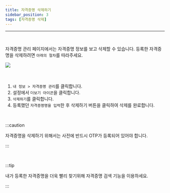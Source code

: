 ```yaml
---
title: 자격증명 삭제하기
sidebar_position: 3
tags: [자격증명 삭제]
---
```



<hr />
<br />

자격증명 관리 페이지에서는 자격증명 정보를 보고 삭제할 수 있습니다.
등록한 자격증명을 삭제하려면 `아래의 절차`를 따라주세요.

<div className={styles.imgWrap}>
    <img src={deleteCredential} />
</div>

<br />
<br />

1. `내 정보 > 자격증명 관리`를 클릭합니다.
2. 설정에서 `더보기 아이콘`을 클릭합니다.
3. `삭제하기`를 클릭합니다.
4. 등록했던 `자격증명명을 입력`한 후 삭제하기 버튼을 클릭하여 삭제를 완료합니다.

<br />

:::caution

자격증명을 삭제하기 위해서는 사전에 반드시 OTP가 등록되어 있어야 합니다.

:::

<br />

:::tip

내가 등록한 자격증명을 더욱 빨리 찾기위해 자격증명 검색 기능을 이용하세요.

:::
